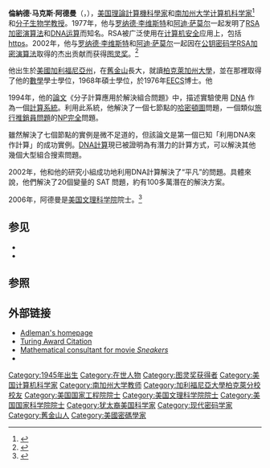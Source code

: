 {{article issues|
{{rewrite|time=2013-12-23T02:53:45+00:00}}
{{roughtranslation|time=2013-12-23T02:53:45+00:00}}
{{Refimprove |time=2011-10-07}}
}}
{{Infobox scientist
| name              = 伦纳德·阿德曼<br>Leonard Adleman
| image             = Len-mankin-pic.jpg
| birth_name        = Leonard Max Adleman
| birth_date        = {{birth date and age|1945|12|31}}
| birth_place       = {{USA}}[[加利福尼亞州|加利福尼亞州]][[舊金山|舊金山]]
| nationality       = {{USA}}
| alma_mater        = [[加州大學柏克萊分校|加州大學柏克萊分校]]
| known_for = [[RSA加密演算法|RSA加密演算法]]
| awards = [[圖靈獎|圖靈獎]]（2002年）
| fields            = [[計算機科學|計算機科學]]、[[密碼學|密碼學]]
| workplaces        = [[南加州大學|南加州大學]]
| thesis_title      = ''Number-Theoretic Aspects of Computational Complexity''
| thesis_year       = 1976年
| doctoral_advisor  = [[曼紐爾·布盧姆|曼紐爾·布盧姆]]
}}

'''倫納德·马克斯·阿德曼'''（{{lang-en|Leonard Max Adleman}}，{{bd|1945年|12月31日|||catIdx=Adleman, Leonard}}），[[美国|美国]][[理論計算機科學|理論計算機科學家]]和[[南加州大学|南加州大学]][[计算机科学家|计算机科学家]]<ref>{{cite web|title=Top 10 Jewish Computer Scientists|url=http://topyaps.com/top-10-jewish-computer-scientists/|accessdate=29 September 2013|archive-date=2020-10-30|archive-url=https://web.archive.org/web/20201030021217/https://topyaps.com/top-10-jewish-computer-scientists/|dead-url=no}}</ref>和[[分子生物学|分子生物学]][[教授|教授]]。1977年，他与[[罗纳德·李维斯特|罗纳德·李维斯特]]和[[阿迪·萨莫尔|阿迪·萨莫尔]]一起发明了[[RSA加密演算法|RSA加密演算法]]和[[DNA运算|DNA运算]]而知名。RSA被广泛使用在[[计算机安全|计算机安全]]应用上，包括[[https|https]]。2002年，他与[[罗纳德·李维斯特|罗纳德·李维斯特]]和[[阿迪·萨莫尔|阿迪·萨莫尔]]一起因在[[公钥密码学|公钥密码学]][[RSA加密演算法|RSA加密演算法]]取得的杰出贡献而获得[[图灵奖|图灵奖]]。<ref>{{cite web |url=http://awards.acm.org/homepage.cfm?srt=all&awd=140 |title=A. M. Turing Award |publisher=[[Association_for_Computing_Machinery|Association for Computing Machinery]] |accessdate={{Format date|2011|2|5}} |deadurl=yes |archiveurl=https://web.archive.org/web/20091212132624/http://awards.acm.org/homepage.cfm?srt=all&awd=140 |archivedate=2009-12-12 }}</ref> 

他出生於[[美國|美國]][[加利福尼亞州|加利福尼亞州]]，在[[舊金山|舊金山]]長大，就讀[[柏克萊加州大學|柏克萊加州大學]]，並在那裡取得了他的[[數學|數學]]學士學位，1968年碩士學位，於1976年[[EECS|EECS]]博士。他

1994年，他的[[論文|論文]]《分子計算應用於解決組合問題》中，描述實驗使用 [[DNA|DNA]] 作為一個[[計算系統|計算系統]]。利用此系統，他解決了一個七節點的[[哈密頓圖|哈密頓圖]]問題，一個類似[[旅行推銷員問題|旅行推銷員問題]]的[[NP完全|NP完全]]問題。

雖然解決了七個節點的實例是微不足道的，但該論文是第一個已知「利用DNA來作計算」的成功實例。[[DNA計算|DNA計算]]現已被證明為有潛力的計算方式，可以解決其他幾個大型組合搜索問題。

2002年，他和他的研究小組成功地利用DNA計算解決了“平凡”的問題。具體來說，他們解決了20個變量的 SAT 問題，約有100多萬潛在的解決方案。

2006年，阿德曼是[[美国文理科学院|美国文理科学院]]院士。<ref name=AAAS>{{cite web|title=Book of Members, 1780-2010: Chapter A|url=http://www.amacad.org/publications/BookofMembers/ChapterA.pdf|publisher=American Academy of Arts and Sciences|accessdate=6 April 2011|archive-date=2015-02-18|archive-url=https://web.archive.org/web/20150218190148/http://www.amacad.org/publications/BookofMembers/ChapterA.pdf|dead-url=no}}</ref>

== 参见 ==
* {{link-en|程序员列表|List of programmers}}
* {{link-en|密码学的重要出版书列表|List of important publications in computer science#Networks and security}}

== 参照 ==
{{Reflist}}

== 外部链接 ==
* [http://www.usc.edu/dept/molecular-science/fm-adleman.htm Adleman's homepage]{{Wayback|url=http://www.usc.edu/dept/molecular-science/fm-adleman.htm |date=20170519120115 }}
* [https://web.archive.org/web/20080316120254/http://awards.acm.org/citation.cfm?id=7308544&srt=year&year=2002&aw=140&ao=AMTURING Turing Award Citation]
* [https://web.archive.org/web/20151101121012/http://www.usc.edu/dept/molecular-science/fm-sneakers.htm Mathematical consultant for movie ''Sneakers'']
* {{MathGenealogy |id= 62298}}

{{Kanellakis Award laureates}}
{{图灵奖}}

{{Authority control}}

{{DEFAULTSORT:Adleman, Leonard}}
[[Category:1945年出生|Category:1945年出生]]
[[Category:在世人物|Category:在世人物]]
[[Category:图灵奖获得者|Category:图灵奖获得者]]
[[Category:美国计算机科学家|Category:美国计算机科学家]]
[[Category:南加州大学教师|Category:南加州大学教师]]
[[Category:加利福尼亞大學柏克萊分校校友|Category:加利福尼亞大學柏克萊分校校友]]
[[Category:美国国家工程院院士|Category:美国国家工程院院士]]
[[Category:美国文理科学院院士|Category:美国文理科学院院士]]
[[Category:美国国家科学院院士|Category:美国国家科学院院士]]
[[Category:犹太裔美国科学家|Category:犹太裔美国科学家]]
[[Category:现代密码学家|Category:现代密码学家]]
[[Category:舊金山人|Category:舊金山人]]
[[Category:美國密碼學家|Category:美國密碼學家]]